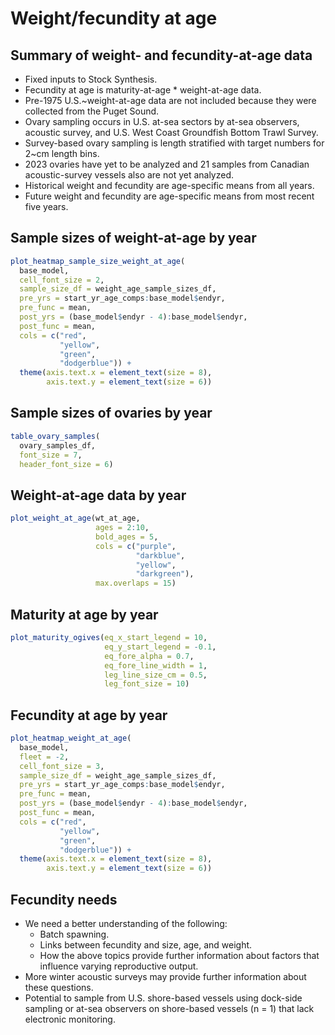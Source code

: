 # Weight/fecundity at age
## Summary of weight- and fecundity-at-age data
* Fixed inputs to Stock Synthesis.
* Fecundity at age is maturity-at-age $*$ weight-at-age data.
* Pre-1975 U.S.~weight-at-age data are not included because they were
collected from the Puget Sound.
* Ovary sampling occurs in
U.S. at-sea sectors by at-sea observers,
acoustic survey, and
U.S. West Coast Groundfish Bottom Trawl Survey.
* Survey-based ovary sampling is length stratified with target numbers for 2~cm
length bins.
* 2023 ovaries have yet to be analyzed and 21 samples from Canadian acoustic-survey vessels also are not yet analyzed.
* Historical weight and fecundity are age-specific means from all years.
* Future weight and fecundity are age-specific means from most recent five
years.

## Sample sizes of weight-at-age by year
```r

plot_heatmap_sample_size_weight_at_age(
  base_model,
  cell_font_size = 2,
  sample_size_df = weight_age_sample_sizes_df,
  pre_yrs = start_yr_age_comps:base_model$endyr,
  pre_func = mean,
  post_yrs = (base_model$endyr - 4):base_model$endyr,
  post_func = mean,
  cols = c("red",
           "yellow",
           "green",
           "dodgerblue")) +
  theme(axis.text.x = element_text(size = 8),
        axis.text.y = element_text(size = 6))
```
## Sample sizes of ovaries by year
```r

table_ovary_samples(
  ovary_samples_df,
  font_size = 7,
  header_font_size = 6)
```

## Weight-at-age data by year
```r

plot_weight_at_age(wt_at_age,
                   ages = 2:10,
                   bold_ages = 5,
                   cols = c("purple",
                            "darkblue",
                            "yellow",
                            "darkgreen"),
                   max.overlaps = 15)
```

## Maturity at age by year
```r

plot_maturity_ogives(eq_x_start_legend = 10,
                     eq_y_start_legend = -0.1,
                     eq_fore_alpha = 0.7,
                     eq_fore_line_width = 1,
                     leg_line_size_cm = 0.5,
                     leg_font_size = 10)
```

## Fecundity at age by year
```r

plot_heatmap_weight_at_age(
  base_model,
  fleet = -2,
  cell_font_size = 3,
  sample_size_df = weight_age_sample_sizes_df,
  pre_yrs = start_yr_age_comps:base_model$endyr,
  pre_func = mean,
  post_yrs = (base_model$endyr - 4):base_model$endyr,
  post_func = mean,
  cols = c("red",
           "yellow",
           "green",
           "dodgerblue")) +
  theme(axis.text.x = element_text(size = 8),
        axis.text.y = element_text(size = 6))
```

## Fecundity needs

* We need a better understanding of the following:
  - Batch spawning.
  - Links between fecundity and size, age, and weight.
  - How the above topics provide further information about factors that
influence varying reproductive output.
* More winter acoustic surveys may provide further information about these
questions.
* Potential to sample from U.S. shore-based vessels using dock-side sampling
or at-sea observers on shore-based vessels (n = 1) that lack electronic monitoring.
